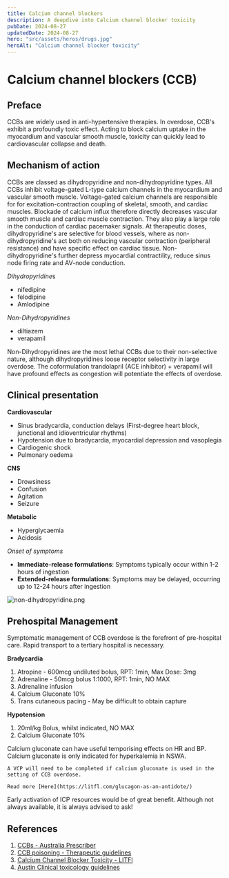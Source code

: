 ```yaml
---
title: Calcium channel blockers
description: A deepdive into Calcium channel blocker toxicity
pubDate: 2024-08-27
updatedDate: 2024-08-27
hero: "src/assets/heros/drugs.jpg"
heroAlt: "Calcium channel blocker toxicity"
---
```



# Calcium channel blockers (CCB)

## Preface

CCBs are widely used in anti-hypertensive therapies. In overdose, CCB's exhibit a profoundly toxic effect. Acting to block calcium uptake in the myocardium and vascular smooth muscle, toxicity can quickly lead to cardiovascular collapse and death.

## Mechanism of action

CCBs are classed as dihydropyridine and non-dihydropyridine types.
All CCBs inhibit voltage-gated L-type calcium channels in the myocardium and vascular smooth muscle. Voltage-gated calcium channels are responsible for for excitation-contraction coupling of skeletal, smooth, and cardiac muscles. Blockade of calcium influx therefore directly decreases vascular smooth muscle and cardiac muscle contraction. They also play a large role in the conduction of cardiac pacemaker signals. At therapeutic doses, dihydropyridine's are selective for blood vessels, where as non-dihydropyridine's act both on reducing vascular contraction (peripheral resistance) and have specific effect on cardiac tissue. Non-dihydropyridine's further depress myocardial contractility, reduce sinus node firing rate and AV-node conduction.

 *Dihydropyridine*s

 - nifedipine
 - felodipine
 - Amlodipine

*Non-Dihydropyridines*

- diltiazem
- verapamil

Non-Dihydropyridines are the most lethal CCBs due to their non-selective nature, although dihydropyridines loose receptor selectivity in large overdose. The coformulation trandolapril (ACE inhibitor) + verapamil will have profound effects as congestion will potentiate the effects of overdose.
## Clinical presentation

**Cardiovascular**

- Sinus bradycardia, conduction delays (First-degree heart block, junctional and idioventricular rhythms)
- Hypotension due to bradycardia, myocardial depression and vasoplegia
- Cardiogenic shock
- Pulmonary oedema

**CNS**

- Drowsiness
- Confusion
- Agitation
- Seizure

**Metabolic**

- Hyperglycaemia
- Acidosis

*Onset of symptoms*

- **Immediate-release formulations**: Symptoms typically occur within 1-2 hours of ingestion
- **Extended-release formulations**: Symptoms may be delayed, occurring up to 12-24 hours after ingestion


![non-dihydropyridine.png](src/assets/content/non-dihydropyridine.png)

## Prehospital Management

Symptomatic management of CCB overdose is the forefront of pre-hospital care. Rapid transport to a tertiary hospital is necessary.

**Bradycardia**

1. Atropine - 600mcg undiluted bolus, RPT: 1min, Max Dose: 3mg
2. Adrenaline - 50mcg bolus 1:1000, RPT: 1min, NO MAX
3. Adrenaline infusion
4. Calcium Gluconate 10%
5. Trans cutaneous pacing - May be difficult to obtain capture

**Hypotension**

1. 20ml/kg Bolus, whilst indicated, NO MAX
2. Calcium Gluconate 10%


<Callout title="Calcium gluconate" type="warning">
  Calcium gluconate can have useful temporising effects on HR and BP.
  Calcium gluconate is only indicated for hyperkalemia in NSWA.

	A VCP will need to be completed if calcium gluconate is used in the setting of CCB overdose.

    Read more [Here](https://litfl.com/glucagon-as-an-antidote/)
</Callout>



Early activation of ICP resources would be of great benefit. Although not always available, it is always advised to ask!

## References

1. [CCBs - Australia Prescriber](https://australianprescriber.tg.org.au/articles/calcium-channel-antagonists.html)
2. [CCB poisoning - Therapeutic guidelines](https://tgldcdp.tg.org.au.acs.hcn.com.au/viewTopic?etgAccess=true&guidelinePage=Toxicology%20and%20Toxinology&topicfile=toxicology-dihydropyridine-calcium-channel-blocker&guidelinename=Toxicology%20and%20Toxinology&sectionId=toc_d1e47#toc_d1e47)
3. [Calcium Channel Blocker Toxicity - LITFl](https://litfl.com/calcium-channel-blocker-toxicity/)
4. [Austin Clinical toxicology guidelines](https://www.austin.org.au/page?ID=1791)
